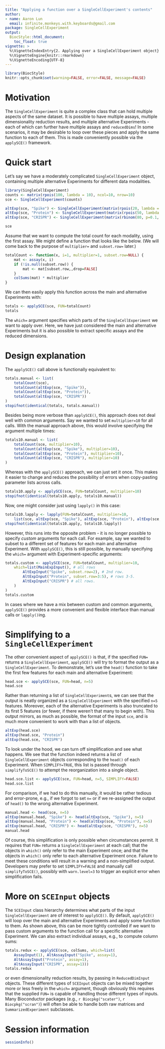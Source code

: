 ```yaml
---
title: "Applying a function over a SingleCellExperiment's contents"
author: 
- name: Aaron Lun
  email: infinite.monkeys.with.keyboards@gmail.com
package: SingleCellExperiment
output:
  BiocStyle::html_document:
    toc_float: true
vignette: >
  %\VignetteIndexEntry{2. Applying over a SingleCellExperiment object}
  %\VignetteEngine{knitr::rmarkdown}
  %\VignetteEncoding{UTF-8}
---
```


```r
library(BiocStyle)
knitr::opts_chunk$set(warning=FALSE, error=FALSE, message=FALSE)
```

# Motivation

The `SingleCellExperiment` is quite a complex class that can hold multiple aspects of the same dataset.
It is possible to have multiple assays, multiple dimensionality reduction results, and multiple alternative Experiments - 
each of which can further have multiple assays and `reducedDims`!
In some scenarios, it may be desirable to loop over these pieces and apply the same function to each of them.
This is made conveniently possible via the `applySCE()` framework.

# Quick start

Let's say we have a moderately complicated `SingleCellExperiment` object, 
containing multiple alternative Experiments for different data modalities.

```r
library(SingleCellExperiment)
counts <- matrix(rpois(100, lambda = 10), ncol=10, nrow=10)
sce <- SingleCellExperiment(counts)

altExp(sce, "Spike") <- SingleCellExperiment(matrix(rpois(20, lambda = 5), ncol=10, nrow=2))
altExp(sce, "Protein") <- SingleCellExperiment(matrix(rpois(50, lambda = 100), ncol=10, nrow=5))
altExp(sce, "CRISPR") <- SingleCellExperiment(matrix(rbinom(80, p=0.1, 1), ncol=10, nrow=8))

sce
```

Assume that we want to compute the total count for each modality, using the first assay.
We might define a function that looks like the below.
(We will come back to the purpose of `multiplier=` and `subset.row=` later.)

```r
totalCount <- function(x, i=1, multiplier=1, subset.row=NULL) {
    mat <- assay(x, i)
    if (!is.null(subset.row)) {
        mat <- mat[subset.row,,drop=FALSE]
    }
    colSums(mat) * multiplier
}
```

We can then easily apply this function across the main and alternative Experiments with:

```r
totals <- applySCE(sce, FUN=totalCount)
totals
```

The `which=` argument specifies which parts of the `SingleCellExperiment` we want to apply over.
Here, we have just considered the main and alternative Experiments but it is also possible to extract specific assays and the reduced dimensions.

# Design explanation 

The `applySCE()` call above is functionally equivalent to:

```r
totals.manual <- list( 
    totalCount(sce),
    totalCount(altExp(sce, "Spike")),
    totalCount(altExp(sce, "Protein")),
    totalCount(altExp(sce, "CRISPR"))
)
stopifnot(identical(totals, totals.manual))
```

Besides being more verbose than `applySCE()`, this approach does not deal well with common arguments.
Say we wanted to set `multiplier=10` for all calls.
With the manual approach above, this would involve specifying the argument multiple times:

```r
totals10.manual <- list( 
    totalCount(sce, multiplier=10),
    totalCount(altExp(sce, "Spike"), multiplier=10),
    totalCount(altExp(sce, "Protein"), multiplier=10),
    totalCount(altExp(sce, "CRISPR"), multiplier=10)
)
```

Whereas with the `applySCE()` approach, we can just set it once.
This makes it easier to change and reduces the possibility of errors when copy-pasting parameter lists across calls.

```r
totals10.apply <- applySCE(sce, FUN=totalCount, multiplier=10)
stopifnot(identical(totals10.apply, totals10.manual))
```

Now, one might consider just using `lapply()` in this case:

```r
totals10.lapply <- lapply(FUN=totalCount, multiplier=10,
    list(sce, altExp(sce, "Spike"), altExp(sce, "Protein"), altExp(sce, "CRISPR")))
stopifnot(identical(totals10.apply, totals10.lapply))
```

However, this runs into the opposite problem - it is no longer possible to specify _custom_ arguments for each call.
For example, say we wanted to subset to a different set of features for each main and alternative Experiment.
With `applySCE()`, this is still possible, by manually specifying the `which=` argument with Experiment-specific arguments:

```r
totals.custom <- applySCE(sce, FUN=totalCount, multiplier=10, 
    which=list(MainExpInput(), # all rows
        AltExpInput("Spike", subset.row=2), # 2nd row.
        AltExpInput("Protein", subset.row=3:5), # rows 3-5.
        AltExpInput("CRISPR") # all rows.
    )
)
totals.custom
```

In cases where we have a mix between custom and common arguments, `applySCE()` provides a more convenient and flexible interface than manual calls or `lapply()`ing.

# Simplifying to a `SingleCellExperiment`

The other convenient aspect of `applySCE()` is that, if the specified `FUN=` returns a `SingleCellExperiment`, `applySCE()` will try to format the output as a `SingleCellExperiment`.
To demonstrate, let's use the `head()` function to take the first few features for each main and alternative Experiment:

```r
head.sce <- applySCE(sce, FUN=head, n=5)
head.sce
```

Rather than returning a list of `SingleCellExperiment`s, we can see that the output is neatly organized as a `SingleCellExperiment` with the specified `n=5` features.
Moreover, each of the alternative Experiments is also truncated to its first 5 features (or fewer, if there weren't that many to begin with).
This output mirrors, as much as possible, the format of the input `sce`, and is much more convenient to work with than a list of objects.

```r
altExp(head.sce)
altExp(head.sce, "Protein")
altExp(head.sce, "CRISPR")
```

To look under the hood, we can turn off simplification and see what happens.
We see that the function indeed returns a list of `SingleCellExperiment` objects corresponding to the `head()` of each Experiment.
When `SIMPLIFY=TRUE`, this list is passed through `simplifyToSCE()` to attempt the reorganization into a single object.

```r
head.sce.list <- applySCE(sce, FUN=head, n=5, SIMPLIFY=FALSE) 
head.sce.list
```

For comparison, if we had to do this manually, it would be rather tedious and error-prone,
e.g., if we forgot to set `n=` or if we re-assigned the output of `head()` to the wrong alternative Experiment.

```r
manual.head <- head(sce, n=5)
altExp(manual.head, "Spike") <- head(altExp(sce, "Spike"), n=5)
altExp(manual.head, "Protein") <- head(altExp(sce, "Protein"), n=5)
altExp(manual.head, "CRISPR") <- head(altExp(sce, "CRISPR"), n=5)
manual.head
```

Of course, this simplification is only possible when circumstances permit.
It requires that `FUN=` returns a `SingleCellExperiment` at each call;
that the objects in `which()` only refer to the main Experiment once;
and that the objects in `which()` only refer to each alternative Experiment once.
Failure to meet these conditions will result in a warning and a non-simplified output.
Developers may prefer to set `SIMPLIFY=FALSE` and manually call `simplifyToSCE()`, possibly with `warn.level=3` to trigger an explicit error when simplification fails.

# More on `SCEInput` objects

The `SCEInput` class hierarchy determines what parts of the input `SingleCellExperiment` are of interest to `applySCE()`.
By default, `applySCE()` will loop over the main and alternative Experiments and apply some function to them.
As shown above, this can be more tightly controlled if we want to pass custom arguments to the function call for a specific alternative Experiment.
We can also extract individual assays, e.g., to compute column sums:

```r
totals.redux <- applySCE(sce, colSums, which=list(
    AssayInput(1), AltAssayInput("Spike", assay=1), 
    AltAssayInput("Protein", assay=1), 
    AltAssayInput("CRISPR", assay=1)))
totals.redux
```

or even dimensionality reduction results, by passing in `ReducedDimInput` objects.
These different types of `SCEInput` objects can be mixed together more or less freely in the `which=` argument,
though obviously this requires that the supplied `FUN=` is capable of handling those different types of inputs.
Many Bioconductor packages (e.g., `r Biocpkg("scater")`, `r Biocpkg("scran")`) will often be able to handle both raw matrices and `SummarizedExperiment` subclasses.

# Session information {-}

```r
sessionInfo()
```
